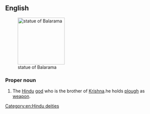 ==English==
[[File:Balarama statue.JPG|thumb|right|150px|statue of Balarama]]
===Proper noun===
{{wikipedia}}
{{en-proper noun}}

# {{context|Hinduism}} The [[Hindu]] [[god]] who is the brother of [[Krishna]].he holds [[plough]] as [[weapon]].


[[Category:en:Hindu deities]]